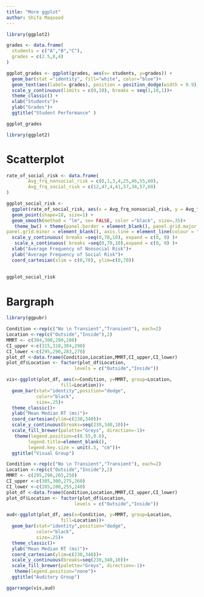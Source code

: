 ```yaml
---
title: "More ggplot"
author: Shifa Maqsood
---
```


```r
library(ggplot2)

grades <- data.frame(
  students = c("A","B","C"),
  grades = c(2.5,8,4)
)

ggplot_grades <- ggplot(grades, aes(x= students, y=grades)) +
  geom_bar(stat ="identity", fill="white", color="blue")+
  geom_text(aes(label= grades), position = position_dodge(width = 0.9), vjust =- 0.4)+
  scale_y_continuous(limits = c(0,10), breaks = seq(1,10,1))+
  theme_classic() +
  xlab("Students")+
  ylab("Grades")+
  ggtitle("Student Performance" )

ggplot_grades
```

```r
library(ggplot2)
```

# Scatterplot

```r

rate_of_social_risk <- data.frame(
        Avg_frq_nonsocial_risk = c(0,1,3,4,25,46,55,60),
        Avg_frq_social_risk = c(12,47,4,41,57,34,57,60)
)

ggplot_social_risk <-
  ggplot(rate_of_social_risk, aes(x = Avg_frq_nonsocial_risk, y = Avg_frq_social_risk))+
  geom_point(shape=18, size=1) +
  geom_smooth(method = "lm", se= FALSE, color ="black", size=.35)+
   theme_bw() + theme(panel.border = element_blank(), panel.grid.major = element_blank(),
panel.grid.minor = element_blank(), axis.line = element_line(colour = "black"))+
  scale_y_continuous( breaks =seq(0,70,10), expand = c(0, 0) )+
   scale_x_continuous( breaks =seq(0,70,10),expand = c(0, 0) )+
  xlab("Average Frequency of Nonsocial Risk")+
  ylab("Average Frequency of Social Risk")+
  coord_cartesian(xlim = c(0,70), ylim=c(0,70))
  
  
ggplot_social_risk

```
# Bargraph


```r


library(ggpubr)

Condition <-rep(c("No \n Transient","Transient"), each=2)
Location <-rep(c("Outside","Inside"),2)
MMRT <- c(304,300,290,280)
CI_upper <-c(315,310,304,290)
CI_lower <-c(295,290,283,270)
plot_df <-data.frame(Condition,Location,MMRT,CI_upper,CI_lower)
plot_df$Location <- factor(plot_df$Location, 
                         levels = c("Outside","Inside"))

vis<-ggplot(plot_df, aes(x=Condition, y=MMRT, group=Location,
                    fill=Location))+
  geom_bar(stat="identity",position="dodge", 
           color="black",
           size=.25)+
  theme_classic()+
  ylab("Mean Median RT (ms)")+
  coord_cartesian(ylim=c(230,340))+
  scale_y_continuous(breaks=seq(230,340,10))+
  scale_fill_brewer(palette="Greys", direction=-1)+
   theme(legend.position=c(0.55,0.8),
        legend.title=element_blank(),
        legend.key.size = unit(.5, "cm"))+
  ggtitle("Visual Group")

Condition <-rep(c("No \n Transient","Transient"), each=2)
Location <-rep(c("Outside","Inside"),2)
MMRT <- c(295,290,265,250)
CI_upper <-c(305,300,275,260)
CI_lower <-c(285,280,255,240)
plot_df <-data.frame(Condition,Location,MMRT,CI_upper,CI_lower)
plot_df$Location <- factor(plot_df$Location, 
                         levels = c("Outside","Inside"))

aud<-ggplot(plot_df, aes(x=Condition, y=MMRT, group=Location,
                    fill=Location))+
  geom_bar(stat="identity",position="dodge", 
           color="black",
           size=.25)+
  theme_classic()+
  ylab("Mean Median RT (ms)")+
  coord_cartesian(ylim=c(230,340))+
  scale_y_continuous(breaks=seq(230,340,10))+
  scale_fill_brewer(palette="Greys", direction=-1)+
   theme(legend.position="none")+
  ggtitle("Auditory Group")

ggarrange(vis,aud)




```


